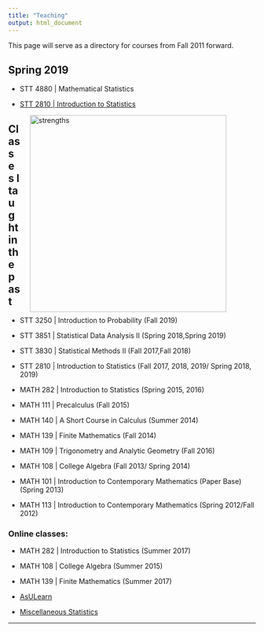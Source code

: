 ```yaml
---
title: "Teaching"
output: html_document
---
```


<i class="glyphicon glyphicon-star"></i> This page will serve as a directory for courses from Fall 2011 forward. <i class="glyphicon glyphicon-thumbs-up"></i>

## Spring 2019

* STT 4880 | Mathematical Statistics

* [STT 2810 | Introduction to Statistics](https://www.pearsonmylabandmastering.com/northamerica/)

<!--## Fall 2019 

* [STT 3250 | Probability](https://lasanthiwatagoda.github.io/STT3250Fall2019ClassRepo/index.html) 

* [STT 2810 | Introduction to Statistics](https://www.pearsonmylabandmastering.com/northamerica/)-->


<!-- ## Spring 2019 

* [STT 3851 | Statistical Data Analysis II](https://lasanthi-asu.github.io/STT3851ClassRepo/index.html) 

* [STT 2810 | Introduction to Statistics](https://www.pearsonmylabandmastering.com/northamerica/)-->




<!-- ##  Fall 2018

* [STT 3830  - Statistical Methods II](STT3830Fall2017.html) 
* [STT 2810 - Introduction to Statistics](https://www.pearsonmylabandmastering.com/northamerica/) -->


<figure>
<img src="./images/strengths.png" alt="strengths" align="right" hspace="20" style="width:400px;height:400px;">
</figure>



## Classes I taught in the past
* STT 3250 | Introduction to Probability (Fall 2019)

* STT 3851 | Statistical Data Analysis II (Spring 2018,Spring 2019)

* STT 3830 | Statistical Methods II  (Fall 2017,Fall 2018)

* STT 2810 | Introduction to Statistics (Fall 2017, 2018, 2019/ Spring 2018, 2019)

* MATH 282 | Introduction to Statistics  (Spring 2015, 2016)

* MATH 111 | Precalculus   (Fall 2015)

* MATH 140 | A Short Course in Calculus  (Summer 2014)

* MATH 139 | Finite Mathematics  (Fall 2014)

* MATH 109 | Trigonometry and Analytic Geometry (Fall 2016)

* MATH 108 | College Algebra  (Fall 2013/ Spring 2014)

* MATH 101 | Introduction to Contemporary Mathematics (Paper Base)  (Spring 2013)

* MATH 113 | Introduction to Contemporary Mathematics (Spring 2012/Fall 2012)

### Online classes:

* MATH 282 | Introduction to Statistics (Summer 2017)

* MATH 108 | College Algebra  (Summer 2015)

* MATH 139 | Finite Mathematics  (Summer 2017)


* [AsULearn](https://asulearn.appstate.edu/)
* [Miscellaneous Statistics](https://alanarnholt.github.io/GeneralStatistics/)

* * *
